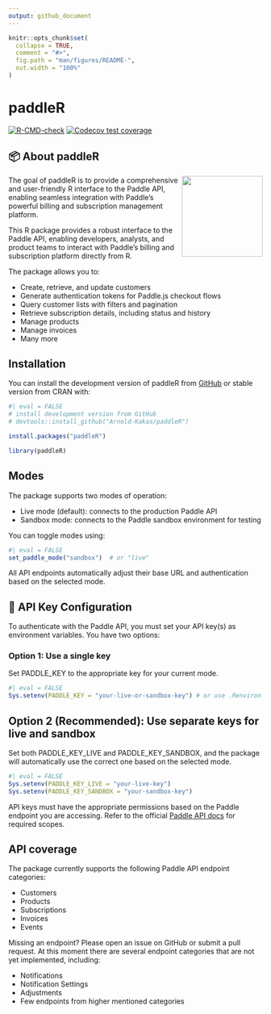 ```yaml
---
output: github_document
---
```


<!-- README.md is generated from README.Rmd. Please edit that file -->

```r
knitr::opts_chunk$set(
  collapse = TRUE,
  comment = "#>",
  fig.path = "man/figures/README-",
  out.width = "100%"
)
```

# paddleR

<!-- badges: start -->
[![R-CMD-check](https://github.com/Arnold-Kakas/paddleR/actions/workflows/R-CMD-check.yaml/badge.svg)](https://github.com/Arnold-Kakas/paddleR/actions/workflows/R-CMD-check.yaml)
[![Codecov test coverage](https://codecov.io/gh/Arnold-Kakas/paddleR/graph/badge.svg)](https://app.codecov.io/gh/Arnold-Kakas/paddleR)
<!-- badges: end -->


## 📦 About paddleR

<img src="man/figures/logo.png" align="right" width="160"/>

The goal of paddleR is to provide a comprehensive and user-friendly R interface to the Paddle API, enabling seamless integration with Paddle’s powerful billing and subscription management platform.

This R package provides a robust interface to the Paddle API, enabling developers, analysts, and product teams to interact with Paddle's billing and subscription platform directly from R.

The package allows you to:

* Create, retrieve, and update customers
* Generate authentication tokens for Paddle.js checkout flows
* Query customer lists with filters and pagination
* Retrieve subscription details, including status and history
* Manage products
* Manage invoices
* Many more

## Installation

You can install the development version of paddleR from [GitHub](https://github.com/) or stable version from CRAN with:
      
```r
#| eval = FALSE
# install development version from GitHub
# devtools::install_github("Arnold-Kakas/paddleR")

install.packages("paddleR")

library(paddleR)
```

## Modes

The package supports two modes of operation:

* Live mode (default): connects to the production Paddle API
* Sandbox mode: connects to the Paddle sandbox environment for testing

You can toggle modes using:

```r
#| eval = FALSE
set_paddle_mode("sandbox")  # or "live"
```

All API endpoints automatically adjust their base URL and authentication based on the selected mode.

## 🔐 API Key Configuration

To authenticate with the Paddle API, you must set your API key(s) as environment variables. You have two options:

### Option 1: Use a single key

Set PADDLE_KEY to the appropriate key for your current mode.

```r
#| eval = FALSE
Sys.setenv(PADDLE_KEY = "your-live-or-sandbox-key") # or use .Renviron file
```

## Option 2 (Recommended): Use separate keys for live and sandbox

Set both PADDLE_KEY_LIVE and PADDLE_KEY_SANDBOX, and the package will automatically use the correct one based on the selected mode.

```r
#| eval = FALSE
Sys.setenv(PADDLE_KEY_LIVE = "your-live-key")
Sys.setenv(PADDLE_KEY_SANDBOX = "your-sandbox-key")
```

API keys must have the appropriate permissions based on the Paddle endpoint you are accessing. Refer to the official [Paddle API docs](https://developer.paddle.com/api-reference/overview) for required scopes.

## API coverage

The package currently supports the following Paddle API endpoint categories:

- Customers
- Products
- Subscriptions
- Invoices
- Events

Missing an endpoint? Please open an issue on GitHub or submit a pull request. At this moment there are several endpoint categories that are not yet implemented, including:

- Notifications
- Notification Settings
- Adjustments
- Few endpoints from higher mentioned categories
